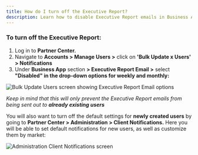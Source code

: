 ```yaml
---
title: How do I turn off the Executive Report?
description: Learn how to disable Executive Report emails in Business App
---
```


### **To turn off the Executive Report:**

1. Log in to **Partner Center.**
2. Navigate to **Accounts > Manage Users >** click on **'Bulk Update x Users' > Notifications**
3. Under **Business App** section **> Executive Report Email >** select **"Disabled" in the drop-down options for weekly and monthly:**

![Bulk Update Users screen showing Executive Report Email options](/img/business-app-executive-report/turn-off-executive-report-1.jpg)

*Keep in mind that this will only prevent the Executive Report emails from being sent out to **already existing users***

You will also want to turn off the default settings for **newly created users** by going to **Partner Center > Administration > Client Notifications.** Here you will be able to set default notifications for new users, as well as customize them by market:

![Administration Client Notifications screen](/img/business-app-executive-report/turn-off-executive-report-2.jpg)